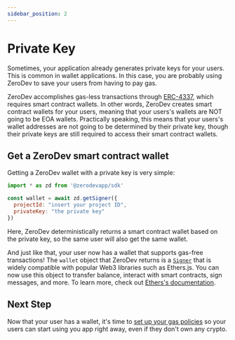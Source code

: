 ```yaml
---
sidebar_position: 2
---
```


# Private Key

Sometimes, your application already generates private keys for your users.  This is common in wallet applications.  In this case, you are probably using ZeroDev to save your users from having to pay gas.

ZeroDev accomplishes gas-less transactions through [ERC-4337](https://eips.ethereum.org/EIPS/eip-4337), which requires smart contract wallets.  In other words, ZeroDev creates smart contract wallets for your users, meaning that your users's wallets are NOT going to be EOA wallets.  Practically speaking, this means that your users's wallet addresses are not going to be determined by their private key, though their private keys are still required to access their smart contract wallets.

## Get a ZeroDev smart contract wallet

Getting a ZeroDev wallet with a private key is very simple:

```javascript
import * as zd from '@zerodevapp/sdk'

const wallet = await zd.getSigner({
  projectId: "insert your project ID",
  privateKey: "the private key"
})
```

Here, ZeroDev deterministically returns a smart contract wallet based on the private key, so the same user will also get the same wallet.

And just like that, your user now has a wallet that supports gas-free transactions!  The `wallet` object that ZeroDev returns is a [`Signer`](https://docs.ethers.io/v5/api/signer/#Signer) that is widely compatible with popular Web3 libraries such as Ethers.js.  You can now use this object to transfer balance, interact with smart contracts, sign messages, and more.  To learn more, check out [Ethers's documentation](https://docs.ethers.io/v5/getting-started/).

## Next Step

Now that your user has a wallet, it's time to [set up your gas policies](/gas-setup-guides/pay-gas-for-users) so your users can start using you app right away, even if they don't own any crypto.
